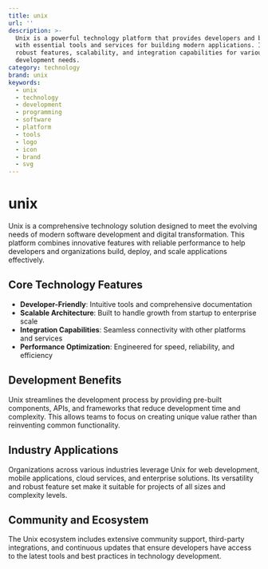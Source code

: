 ```yaml
---
title: unix
url: ''
description: >-
  Unix is a powerful technology platform that provides developers and businesses
  with essential tools and services for building modern applications. It offers
  robust features, scalability, and integration capabilities for various
  development needs.
category: technology
brand: unix
keywords:
  - unix
  - technology
  - development
  - programming
  - software
  - platform
  - tools
  - logo
  - icon
  - brand
  - svg
---
```


# unix

Unix is a comprehensive technology solution designed to meet the evolving needs of modern software development and digital transformation. This platform combines innovative features with reliable performance to help developers and organizations build, deploy, and scale applications effectively.

## Core Technology Features

- **Developer-Friendly**: Intuitive tools and comprehensive documentation
- **Scalable Architecture**: Built to handle growth from startup to enterprise scale
- **Integration Capabilities**: Seamless connectivity with other platforms and services
- **Performance Optimization**: Engineered for speed, reliability, and efficiency

## Development Benefits

Unix streamlines the development process by providing pre-built components, APIs, and frameworks that reduce development time and complexity. This allows teams to focus on creating unique value rather than reinventing common functionality.

## Industry Applications

Organizations across various industries leverage Unix for web development, mobile applications, cloud services, and enterprise solutions. Its versatility and robust feature set make it suitable for projects of all sizes and complexity levels.

## Community and Ecosystem

The Unix ecosystem includes extensive community support, third-party integrations, and continuous updates that ensure developers have access to the latest tools and best practices in technology development.
